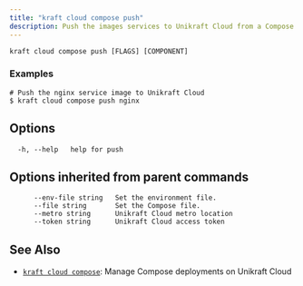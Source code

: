 ```yaml
---
title: "kraft cloud compose push"
description: Push the images services to Unikraft Cloud from a Compose project
---
```


```
kraft cloud compose push [FLAGS] [COMPONENT]
```

### Examples

```
# Push the nginx service image to Unikraft Cloud
$ kraft cloud compose push nginx

```

## Options

```
  -h, --help   help for push
```

## Options inherited from parent commands

```
      --env-file string   Set the environment file.
      --file string       Set the Compose file.
      --metro string      Unikraft Cloud metro location
      --token string      Unikraft Cloud access token
```

## See Also

* [`kraft cloud compose`](/docs/cli/reference/kraft/cloud/compose): Manage Compose deployments on Unikraft Cloud

